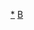 {{asbox
|image=Flag of Belize.svg
|category=伯利兹小作品
|subject=与[[伯利兹]]相关的
|name=Template:伯利兹小作品
}}<noinclude>
[[Category:伯利兹小作品|*]]
[[Category:美洲小作品模板|B]]
</noinclude>